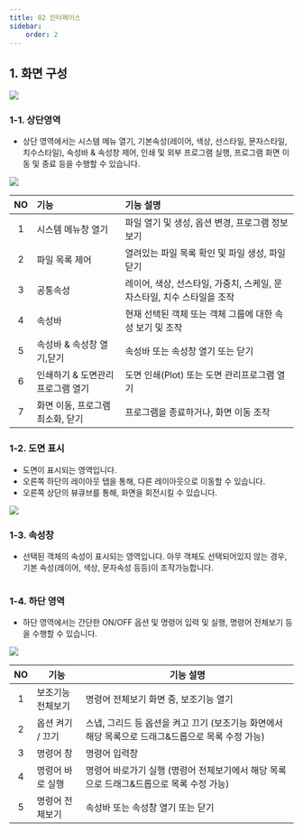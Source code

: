 ```yaml
---
title: 02 인터페이스
sidebar:
    order: 2
---
```




[image1]: ../../../../assets/images/guides/interface/image1.png
[image2]: ../../../../assets/images/guides/interface/image2.png
[image3]: ../../../../assets/images/guides/interface/image3.png
[image5]: ../../../../assets/images/guides/interface/image5.png

## **1\. 화면 구성**

![][image1]

### **1-1. 상단영역**

* 상단 영역에서는 시스템 메뉴 열기, 기본속성(레이어, 색상, 선스타일, 문자스타일, 치수스타일), 속성바 & 속성창 제어, 인쇄 및 외부 프로그램 실행, 프로그램 화면 이동 및 종료 등을 수행할 수 있습니다. 

![][image2]

| NO | 기능 | 기능 설명 |
| :---: | :----- | :----- |
| 1 | 시스템 메뉴창 열기 | 파일 열기 및 생성, 옵션 변경, 프로그램 정보 보기 |
| 2 | 파일 목록 제어 | 열려있는 파일 목록 확인 및 파일 생성, 파일 닫기  |
| 3 | 공통속성  | 레이어, 색상, 선스타일, 가중치, 스케일, 문자스타일, 치수 스타일을 조작 |
| 4 | 속성바 | 현재 선택된 객체 또는 객체 그룹에 대한 속성 보기 및 조작 |
| 5 | 속성바 & 속성창 열기,닫기 | 속성바 또는 속성창 열기 또는 닫기 |
| 6 | 인쇄하기 & 도면관리프로그램 열기 | 도면 인쇄(Plot) 또는 도면 관리프로그램 열기 |
| 7 | 화면 이동, 프로그램 최소화, 닫기 | 프로그램을 종료하거나, 화면 이동 조작 |

### **1-2. 도면 표시**

* 도면이 표시되는 영역입니다.   
* 오른쪽 하단의 레이아웃 탭을 통해, 다른 레이아웃으로 이동할 수 있습니다.   
* 오른쪽 상단의 뷰큐브를 통해, 화면을 회전시킬 수 있습니다. 

![][image3]

### **1-3. 속성창**

* 선택된 객체의 속성이 표시되는 영역입니다. 아무 객체도 선택되어있지 않는 경우, 기본 속성(레이어, 색상, 문자속성 등등)이 조작가능합니다.

<Image src={image4} alt="" width={300} />

### **1-4. 하단 영역**

* 하단 영역에서는 간단한 ON/OFF 옵션 및 명령어 입력 및 실행, 명령어 전체보기 등을 수행할 수 있습니다.

![][image5]

| NO | 기능 | 기능 설명 |
| :---: | ------- | ----- |
| 1 | 보조기능 전체보기 | 명령어 전체보기 화면 중, 보조기능 열기 |
| 2 | 옵션 켜기 / 끄기 | 스냅, 그리드 등 옵션을 켜고 끄기 (보조기능 화면에서 해당 목록으로 드래그&드롭으로 목록 수정 가능) |
| 3 | 명령어 창 | 명령어 입력창 |
| 4 | 명령어 바로 실행 | 명령어 바로가기 실행 (명령어 전체보기에서 해당 목록으로 드래그&드롭으로 목록 수정 가능) |
| 5 | 명령어 전체보기 | 속성바 또는 속성창 열기 또는 닫기 |